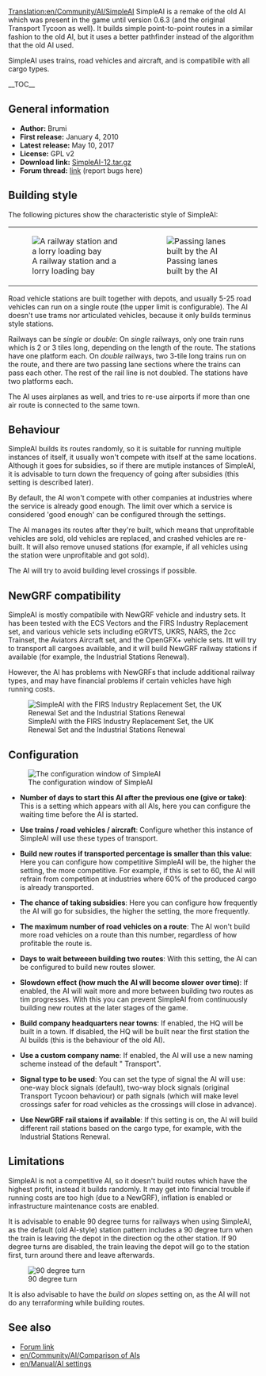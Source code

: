 [[Translation:en/Community/AI/SimpleAI]]
{{en/Development/Script/Navigation}}
SimpleAI is a remake of the old AI which was present in the game until version 0.6.3 (and the original Transport Tycoon as well). It builds simple point-to-point routes in a similar fashion to the old AI, but it uses a better pathfinder instead of the algorithm that the old AI used.

SimpleAI uses trains, road vehicles and aircraft, and is compatibile with all cargo types.

__TOC__

==General information==

* '''Author:''' Brumi
* '''First release:''' January 4, 2010
* '''Latest release:''' May 10, 2017
* '''License:''' GPL v2
* '''Download link:''' [http://binaries.openttd.org/bananas/ai/SimpleAI-12.tar.gz SimpleAI-12.tar.gz]
* '''Forum thread:''' [http://www.tt-forums.net/viewtopic.php?f=65&t=44809 link] (report bugs here)

==Building style==

The following pictures show the characteristic style of SimpleAI:
{|
|[[File:en/Community/AI/Simpleai.png|frame|none|A railway station and a lorry loading bay]]
|[[File:en/Community/AI/Simpleai passinglane.png|frame|none|Passing lanes built by the AI]]
|}
Road vehicle stations are built together with depots, and usually 5-25 road vehicles can run on a single route (the upper limit is configurable). The AI doesn't use trams nor articulated vehicles, because it only builds terminus style stations.

Railways can be ''single'' or ''double'': On ''single'' railways, only one train runs which is 2 or 3 tiles long, depending on the length of the route. The stations have one platform each. On ''double'' railways, two 3-tile long trains run on the route, and there are two passing lane sections where the trains can pass each other. The rest of the rail line is not doubled. The stations have two platforms each.

The AI uses airplanes as well, and tries to re-use airports if more than one air route is connected to the same town.

==Behaviour==

SimpleAI builds its routes randomly, so it is suitable for running multiple instances of itself, it usually won't compete with itself at the same locations. Although it goes for subsidies, so if there are mutiple instances of SimpleAI, it is advisable to turn down the frequency of going after subsidies (this setting is described later).

By default, the AI won't compete with other companies at industries where the service is already good enough. The limit over which a service is considered 'good enough' can be configured through the settings.

The AI manages its routes after they're built, which means that unprofitable vehicles are sold, old vehicles are replaced, and crashed vehicles are re-built. It will also remove unused stations (for example, if all vehicles using the station were unprofitable and got sold).

The AI will try to avoid building level crossings if possible.

==NewGRF compatibility==

SimpleAI is mostly compatibile with NewGRF vehicle and industry sets. It has been tested with the ECS Vectors and the FIRS Industry Replacement set, and various vehicle sets including eGRVTS, UKRS, NARS, the 2cc Trainset, the Aviators Aircraft set, and the OpenGFX+ vehicle sets. Itt will try to transport all cargoes available, and it will build NewGRF railway stations if available (for example, the Industrial Stations Renewal).

However, the AI has problems with NewGRFs that include additional railway types, and may have financial problems if certain vehicles have high running costs.

[[File:en/Community/AI/Simpleai firs.png|frame|none|SimpleAI with the FIRS Industry Replacement Set, the UK Renewal Set and the Industrial Stations Renewal]]

==Configuration==

[[File:en/Community/AI/Simpleai configuration.png|frame|none|The configuration window of SimpleAI]]

* '''Number of days to start this AI after the previous one (give or take)''': This is a setting which appears with all AIs, here you can configure the waiting time before the AI is started.

* '''Use trains / road vehicles / aircraft''': Configure whether this instance of SimpleAI will use these types of transport.

* '''Build new routes if transported percentage is smaller than this value''': Here you can configure how competitive SimpleAI will be, the higher the setting, the more competitive. For example, if this is set to 60, the AI will refrain from competition at industries where 60% of the produced cargo is already transported.

* '''The chance of taking subsidies''': Here you can configure how frequently the AI will go for subsidies, the higher the setting, the more frequently.

* '''The maximum number of road vehicles on a route''': The AI won't build more road vehicles on a route than this number, regardless of how profitable the route is.

* '''Days to wait betweeen building two routes''': With this setting, the AI can be configured to build new routes slower.

* '''Slowdown effect (how much the AI will become slower over time)''': If enabled, the AI will wait more and more between building two routes as tim progresses. With this you can prevent SimpleAI from continuously building new routes at the later stages of the game.

* '''Build company headquarters near towns''': If enabled, the HQ will be built in a town. If disabled, the HQ will be built near the first station the AI builds (this is the behaviour of the old AI).

* '''Use a custom company name''': If enabled, the AI will use a new naming scheme instead of the default "<town name> Transport".

* '''Signal type to be used''': You can set the type of signal the AI will use: one-way block signals (default), two-way block signals (original Transport Tycoon behaviour) or path signals (which will make level crossings safer for road vehicles as the crossings will close in advance).

* '''Use NewGRF rail staions if available''': If this setting is on, the AI will build different rail stations based on the cargo type, for example, with the Industrial Stations Renewal.

==Limitations==

SimpleAI is not a competitive AI, so it doesn't build routes which have the highest profit, instead it builds randomly. It may get into financial trouble if running costs are too high (due to a NewGRF), inflation is enabled or infrastructure maintenance costs are enabled.

It is advisable to enable 90 degree turns for railways when using SimpleAI, as the default (old AI-style) station pattern includes a 90 degree turn when the train is leaving the depot in the direction og the other station. If 90 degree turns are disabled, the train leaving the depot will go to the station first, turn around there and leave afterwards.

[[File:en/Community/AI/Simpleai 90degturn.png|frame|none|90 degree turn]]

It is also advisable to have the ''build on slopes'' setting on, as the AI will not do any terraforming while building routes.

==See also==

* [http://www.tt-forums.net/viewtopic.php?t=44809 Forum link]
* [[en/Community/AI/Comparison of AIs]]
* [[en/Manual/AI settings]]